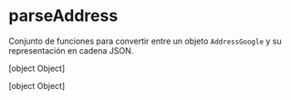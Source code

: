 # parseAddress

Conjunto de funciones para convertir entre un objeto `AddressGoogle` y su representación en cadena JSON.

[object Object]

[object Object]

